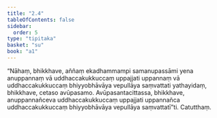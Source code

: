 ```yaml
---
title: "2.4"
tableOfContents: false
sidebar:
  order: 5
type: "tipitaka"
basket: "su"
book: "a1"
---
```



<DynamicBreadcrumb />

<Division number="14" book="a1" bookNo="15" page="3">

<Paragraph number="30" book="a1">
“Nāhaṃ, bhikkhave, aññaṃ ekadhammampi samanupassāmi yena anuppannaṃ vā uddhaccakukkuccaṃ uppajjati uppannaṃ vā uddhaccakukkuccaṃ bhiyyobhāvāya vepullāya saṃvattati yathayidaṃ, bhikkhave, cetaso avūpasamo. Avūpasantacittassa, bhikkhave, anuppannañceva uddhaccakukkuccaṃ uppajjati uppannañca uddhaccakukkuccaṃ bhiyyobhāvāya vepullāya saṃvattatī”ti.

</Paragraph>
</Division>

<Paragraph number="31" type="center" book="a1">
Catutthaṃ.
</Paragraph>